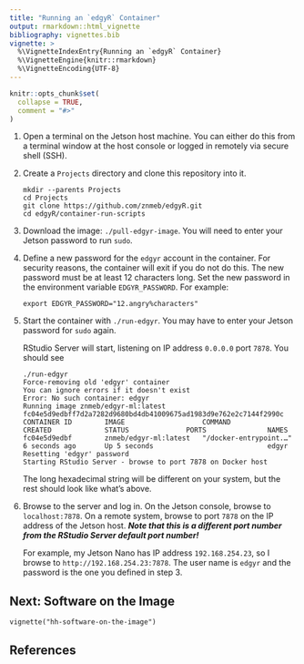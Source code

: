 ```yaml
---
title: "Running an `edgyR` Container"
output: rmarkdown::html_vignette
bibliography: vignettes.bib
vignette: >
  %\VignetteIndexEntry{Running an `edgyR` Container}
  %\VignetteEngine{knitr::rmarkdown}
  %\VignetteEncoding{UTF-8}
---
```


```r
knitr::opts_chunk$set(
  collapse = TRUE,
  comment = "#>"
)
```

1. Open a terminal on the Jetson host machine. You can either do this from a
terminal window at the host console or logged in remotely via secure shell
(SSH).
2. Create a `Projects` directory and clone this repository into it.

    ```
    mkdir --parents Projects
    cd Projects
    git clone https://github.com/znmeb/edgyR.git
    cd edgyR/container-run-scripts
    ```

3. Download the image: `./pull-edgyr-image`. You will need to enter your
Jetson password to run `sudo`.
4. Define a new password for the `edgyr` account in the container. For
security reasons, the container will exit if you do not do this. The new
password must be at least 12 characters long. Set the new password in the
environment variable `EDGYR_PASSWORD`. For example:

    `export EDGYR_PASSWORD="12.angry%characters"`
5. Start the container with `./run-edgyr`. You may have to enter your Jetson
password for `sudo` again.

    RStudio Server will start, listening on IP address `0.0.0.0` port `7878`.
    You should see
    
    ```
    ./run-edgyr
    Force-removing old 'edgyr' container
    You can ignore errors if it doesn't exist
    Error: No such container: edgyr
    Running image znmeb/edgyr-ml:latest
    fc04e5d9edbff7d2a7282d9680bd4db41009675ad1983d9e762e2c7144f2990c
    CONTAINER ID        IMAGE                   COMMAND                  CREATED             STATUS              PORTS               NAMES
    fc04e5d9edbf        znmeb/edgyr-ml:latest   "/docker-entrypoint.…"   6 seconds ago       Up 5 seconds                            edgyr
    Resetting 'edgyr' password
    Starting RStudio Server - browse to port 7878 on Docker host
    ```
    
    The long hexadecimal string will be different on your system, but the rest
    should look like what's above.
    
6. Browse to the server and log in. On the Jetson console, browse to
`localhost:7878`. On a remote system, browse to port `7878` on the IP address
of the Jetson host. ***Note that this is a different port number from the
RStudio Server default port number!***

    For example, my Jetson Nano has IP address `192.168.254.23`, so I browse
    to `http://192.168.254.23:7878`. The user name is `edgyr` and the password
    is the one you defined in step 3.

## Next: Software on the Image

`vignette("hh-software-on-the-image")`

## References
